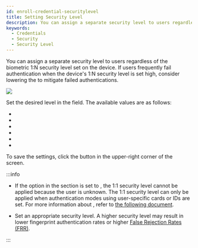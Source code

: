 ```yaml
---
id: enroll-credential-securitylevel
title: Setting Security Level
description: You can assign a separate security level to users regardless of the biometric 1:N security level set on the device.
keywords:
  - Credentials
  - Security
  - Security Level
---
```


You can assign a separate security level to users regardless of the biometric 1:N security level set on the device. If users frequently fail authentication when the device's 1:N security level is set high, consider lowering the <Cmd sid='user.fingerSecurityLevel' product='2' /> to mitigate failed authentications. 

<Image src='/img/biostarx-new-user-credential-securitylevle.png' />

Set the desired level in the <Cmd sid='user.fingerSecurityLevel' product='2' /> field. The available values are as follows:

* <Cmd sid='securityLevel.deviceDefault' product='2' />

* <Cmd sid='securityLevel.lowest' product='2' />

* <Cmd sid='securityLevel.low' product='2' />

* <Cmd sid='securityLevel.normal' product='2' />

* <Cmd sid='securityLevel.high' product='2' />

* <Cmd sid='securityLevel.highest' product='2' />

To save the settings, click the <Cmd sid='button.apply' product='2' /> button in the upper-right corner of the screen.

:::info

* If the <Cmd sid='user.authMode.privateMode' product='2' /> option in the <Cmd sid="common.credential" product='2' /> section is set to <Cmd sid="user.authMode.biometric" product='2' />, the 1:1 security level cannot be applied because the user is unknown. The 1:1 security level can only be applied when authentication modes using user-specific cards or IDs are set. For more information about <Cmd sid='user.authMode.privateMode' product='2' />, refer to [the following document](enroll-credential-authmode).

* Set an appropriate security level. A higher security level may result in lower fingerprint authentication rates or higher [False Rejection Rates (FRR)](../../reference/glossary#frr).

:::
